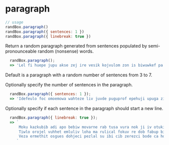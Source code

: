 # paragraph

```js
// usage
randBox.paragraph()
randBox.paragraph({ sentences: 1 })
randBox.paragraph({ linebreak: true })
```

Return a random paragraph generated from sentences populated by semi-pronounceable
random (nonsense) words.

```js
  randBox.paragraph();
  => 'Lel fi huepe jupu akse zej ire vesik kojvulom zon is biwuwkef pa. Uv hokivej voh ebu numdogi akolo hik uwlez ta vacev ofdaimi acunetum suvet uhdab ir soglazo ju pafbeb. Pub cezeh fuc kebamnul he ok luumoabi rawkig me fov pin zup biv risugra. Ralpunad apkomgib alnirciw akel wa lus wahfum burog buol vecotihe abadahoj ugolo wovki ucojal fec.'
```

Default is a paragraph with a random number of sentences from 3 to 7.

Optionally specify the number of sentences in the paragraph.

```js
  randBox.paragraph({ sentences: 1 });
  => 'Idefeulo foc omoemowa wahteze liv juvde puguprof epehuji upuga zige odfe igo sit pilamhul oto ukurecef.'
```

Optionally specify if each sentence in the paragraph should start a new line.

```js
  randBox.paragraph({ linebreak: true });
  => `
      Moku kazkubib adi apo bebiw movarne rab tusa vura nok ji iv otukib dewut.
      Tiwlo orojel vuhhet emluliv loha ma rulical fokuv re dob fabup bit.
      Veza ermethit osgues dohjeci pezlal su ibi cib zerezci bode ca hopmub gigwosut culhoca nubu.
     `
```




